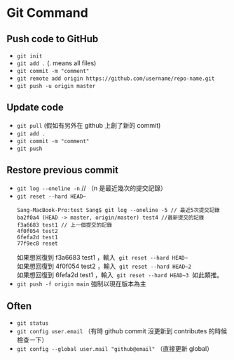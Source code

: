 # Git Command

## Push code to GitHub

- `git init`
- `git add .` (. means all files)
- `git commit -m "comment"`
- `git remote add origin https://github.com/username/repo-name.git`
- `git push -u origin master`

## Update code

- `git pull` (假如有另外在 github 上創了新的 commit)
- `git add .`
- `git commit -m "comment"`
- `git push`

## Restore previous commit

- `git log --oneline -n` // （n 是最近幾次的提交記錄）
- `git reset --hard HEAD~`
  ```
  Sang-MacBook-Pro:test Sang$ git log --oneline -5 // 最近5次提交記錄
  ba2f0a4 (HEAD -> master, origin/master) test4 //最新提交的記錄
  f3a6683 test1 // 上一個提交的記錄
  4f0f054 test2
  6fefa2d test1
  77f9ec8 reset
  ```
  如果想回復到 f3a6683 test1 ，輸入  `git reset --hard HEAD~`\
  如果想回復到 4f0f054 test2 ，輸入  `git reset --hard HEAD~2`\
  如果想回復到 6fefa2d test1 ，輸入  `git reset --hard HEAD~3`  如此類推。
- `git push -f origin main` 強制以現在版本為主

## Often

- `git status`
- `git config user.email` （有時 github commit 沒更新到 contributes 的時候檢查一下）
- `git config --global user.mail "github@email"` （直接更新 global）

